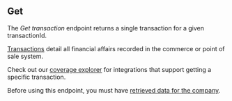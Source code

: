 ## Get

The *Get transaction* endpoint returns a single transaction for a given transactionId.

[Transactions](https://docs.codat.io/commerce-api#/schemas/Transaction) detail all financial affairs recorded in the commerce or point of sale system.

Check out our [coverage explorer](https://knowledge.codat.io/supported-features/commerce?view=tab-by-data-type&dataType=commerce-transactions) for integrations that support getting a specific transaction.

Before using this endpoint, you must have [retrieved data for the company](https://docs.codat.io/codat-api#/operations/refresh-company-data).

